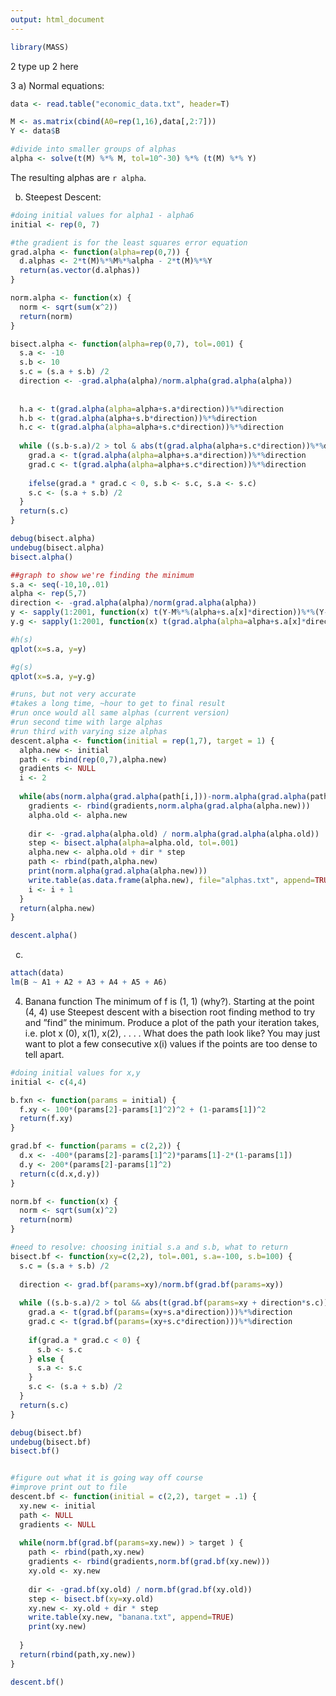 ```yaml
---
output: html_document
---
```


```r
library(MASS)
```

2 type up 2 here


3 a) Normal equations: 
```r
data <- read.table("economic_data.txt", header=T)

M <- as.matrix(cbind(A0=rep(1,16),data[,2:7]))
Y <- data$B

#divide into smaller groups of alphas
alpha <- solve(t(M) %*% M, tol=10^-30) %*% (t(M) %*% Y)
```
The resulting alphas are `r alpha`.

b) Steepest Descent:
```r
#doing initial values for alpha1 - alpha6
initial <- rep(0, 7)

#the gradient is for the least squares error equation
grad.alpha <- function(alpha=rep(0,7)) {
  d.alphas <- 2*t(M)%*%M%*%alpha - 2*t(M)%*%Y
  return(as.vector(d.alphas))
}

norm.alpha <- function(x) {
  norm <- sqrt(sum(x^2))
  return(norm)
}

bisect.alpha <- function(alpha=rep(0,7), tol=.001) {
  s.a <- -10
  s.b <- 10
  s.c = (s.a + s.b) /2
  direction <- -grad.alpha(alpha)/norm.alpha(grad.alpha(alpha))
  
  
  h.a <- t(grad.alpha(alpha=alpha+s.a*direction))%*%direction
  h.b <- t(grad.alpha(alpha+s.b*direction))%*%direction
  h.c <- t(grad.alpha(alpha=alpha+s.c*direction))%*%direction
  
  while ((s.b-s.a)/2 > tol & abs(t(grad.alpha(alpha+s.c*direction))%*%direction) > tol) {
    grad.a <- t(grad.alpha(alpha=alpha+s.a*direction))%*%direction
    grad.c <- t(grad.alpha(alpha=alpha+s.c*direction))%*%direction
    
    ifelse(grad.a * grad.c < 0, s.b <- s.c, s.a <- s.c)
    s.c <- (s.a + s.b) /2  
  }
  return(s.c)
}

debug(bisect.alpha)
undebug(bisect.alpha)
bisect.alpha()

##graph to show we're finding the minimum
s.a <- seq(-10,10,.01)
alpha <- rep(5,7)
direction <- -grad.alpha(alpha)/norm(grad.alpha(alpha))
y <- sapply(1:2001, function(x) t(Y-M%*%(alpha+s.a[x]*direction))%*%(Y-M%*%(alpha+s.a[x]*direction)))
y.g <- sapply(1:2001, function(x) t(grad.alpha(alpha=alpha+s.a[x]*direction))%*%direction)

#h(s)
qplot(x=s.a, y=y)

#g(s)
qplot(x=s.a, y=y.g)

#runs, but not very accurate
#takes a long time, ~hour to get to final result
#run once would all same alphas (current version)
#run second time with large alphas
#run third with varying size alphas
descent.alpha <- function(initial = rep(1,7), target = 1) {
  alpha.new <- initial
  path <- rbind(rep(0,7),alpha.new)
  gradients <- NULL
  i <- 2
  
  while(abs(norm.alpha(grad.alpha(path[i,]))-norm.alpha(grad.alpha(path[i-1,]))) > 0 && norm.alpha(grad.alpha(alpha.new)) > target) {
    gradients <- rbind(gradients,norm.alpha(grad.alpha(alpha.new)))
    alpha.old <- alpha.new
    
    dir <- -grad.alpha(alpha.old) / norm.alpha(grad.alpha(alpha.old))
    step <- bisect.alpha(alpha=alpha.old, tol=.001)
    alpha.new <- alpha.old + dir * step
    path <- rbind(path,alpha.new)
    print(norm.alpha(grad.alpha(alpha.new)))
    write.table(as.data.frame(alpha.new), file="alphas.txt", append=TRUE)
    i <- i + 1
  }
  return(alpha.new)
}

descent.alpha()

```

c)
```r
attach(data)
lm(B ~ A1 + A2 + A3 + A4 + A5 + A6)
```

4. Banana function
The minimum of f is (1, 1) (why?). Starting at the point (4, 4) use Steepest descent with a
bisection root finding method to try and ”find” the minimum. Produce a plot of the path
your iteration takes, i.e. plot x
(0), x(1), x(2), . . . . What does the path look like? You may just
want to plot a few consecutive x(i) values if the points are too dense to tell apart.

```r
#doing initial values for x,y
initial <- c(4,4)

b.fxn <- function(params = initial) {
  f.xy <- 100*(params[2]-params[1]^2)^2 + (1-params[1])^2
  return(f.xy)
}

grad.bf <- function(params = c(2,2)) {
  d.x <- -400*(params[2]-params[1]^2)*params[1]-2*(1-params[1])
  d.y <- 200*(params[2]-params[1]^2)
  return(c(d.x,d.y))
}

norm.bf <- function(x) {
  norm <- sqrt(sum(x)^2)
  return(norm)
}

#need to resolve: choosing initial s.a and s.b, what to return
bisect.bf <- function(xy=c(2,2), tol=.001, s.a=-100, s.b=100) {
  s.c = (s.a + s.b) /2
  
  direction <- grad.bf(params=xy)/norm.bf(grad.bf(params=xy))
  
  while ((s.b-s.a)/2 > tol && abs(t(grad.bf(params=xy + direction*s.c))%*%direction) > tol) {
    grad.a <- t(grad.bf(params=(xy+s.a*direction)))%*%direction
    grad.c <- t(grad.bf(params=(xy+s.c*direction)))%*%direction
    
    if(grad.a * grad.c < 0) {
      s.b <- s.c
    } else {
      s.a <- s.c
    }
    s.c <- (s.a + s.b) /2  
  }
  return(s.c)
}

debug(bisect.bf)
undebug(bisect.bf)
bisect.bf()


#figure out what it is going way off course
#improve print out to file
descent.bf <- function(initial = c(2,2), target = .1) {
  xy.new <- initial
  path <- NULL
  gradients <- NULL
  
  while(norm.bf(grad.bf(params=xy.new)) > target ) {
    path <- rbind(path,xy.new)
    gradients <- rbind(gradients,norm.bf(grad.bf(xy.new)))
    xy.old <- xy.new
    
    dir <- -grad.bf(xy.old) / norm.bf(grad.bf(xy.old))
    step <- bisect.bf(xy=xy.old)
    xy.new <- xy.old + dir * step
    write.table(xy.new, "banana.txt", append=TRUE)
    print(xy.new)
    
  }
  return(rbind(path,xy.new))
}

descent.bf()

```




